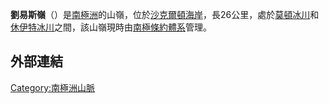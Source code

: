 {{coord|83|13|S|167|35|E|source:GNIS|display=title}}

'''劉易斯嶺'''（{{lang-en|Lewis Ridge}}）是[[南極洲|南極洲]]的山嶺，位於[[沙克爾頓海岸|沙克爾頓海岸]]，長26公里，處於[[莫頓冰川|莫頓冰川]]和[[休伊特冰川|休伊特冰川]]之間，該山嶺現時由[[南極條約體系|南極條約體系]]管理。

==外部連結==
{{cite gnis | type = antarid | id = 8784| name = Lewis Ridge | accessdate = 2013-06-13}}

{{DEFAULTSORT:Lewis Ridge}}
[[Category:南極洲山脈|Category:南極洲山脈]]


{{ShackletonCoast-geo-stub}}